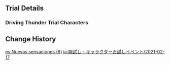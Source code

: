 {{Event
|name              = Test Run - Keqing, Ningguang, Bennett
|image             = Test Run - Character Trial Event Keqing-Ningguang-Bennett.png
|type              = In-Game
|type2             = Test Run
|time_known        = yes
|time_start        = 2021-02-17 18:00:00
|time_end          = 2021-03-02 15:59:59
}}

{{Test Run
|character_5_1 = Keqing
|rewards_5_1   = Primogem*20
|party_5_1     = Barbara
|character_4_1 = Ningguang
|rewards_4_1   = Adventurer's Experience*6
|party_4_1     = Xiangling,Lisa
|character_4_2 = Bennett
|rewards_4_2   = Mystic Enhancement Ore*3
|party_4_2     = Xiangling
|wish          = Dance of Lanterns/2021-02-17
}}

==Trial Details==
===Driving Thunder Trial Characters===
{{Trial Character/Event/Header}}
{{Trial Character/Event
|character_name         = Keqing
|character_level        = 80
|constellation          = 0
|weapon_name            = Primordial Jade Cutter
|weapon_level           = 80
|refinement             = 1
|artifact_flower        = Medal of the Brave
|artifact_feather       = Prospect of the Brave
|artifact_sands         = Fortitude of the Brave
|artifact_goblet        = Outset of the Brave
|artifact_circlet       = Crown of the Brave
|artifact_level         = 16
|set1                   = Brave Heart
|set1_piece_bonus       = 4
|normal_attack_talent   = 8
|elemental_skill_talent = 8
|elemental_burst_talent = 8
|hp                     = 24,159
|atk                    = 1,858
|def                    = 705
|em                     = 34
|er                     = 104.7%
|crit_rate              = 90.8%
|crit_dmg               = 101.2%
}}
{{Trial Character/Event
|character_name         = Barbara
|character_level        = 80
|constellation          = 0
|weapon_name            = Favonius Codex
|weapon_level           = 80
|refinement             = 1
|artifact_flower        = Medal of the Brave
|artifact_feather       = Prospect of the Brave
|artifact_sands         = Fortitude of the Brave
|artifact_goblet        = Outset of the Brave
|artifact_circlet       = Crown of the Brave
|artifact_level         = 16
|set1                   = Brave Heart
|set1_piece_bonus       = 4
|normal_attack_talent   = 8
|elemental_skill_talent = 8
|elemental_burst_talent = 8
|hp                     = 19,274
|atk                    = 1,295
|def                    = 593
|em                     = 34
|er                     = 146.6%
|crit_rate              = 50.6%
|crit_dmg               = 72.4%
}}
{{Trial Character/Event/Footer}}

==Change History==
{{Change History|1.3}}

[[es:Nuevas sensaciones (8)]]
[[ja:腕試し - キャラクターお試しイベント/2021-02-17]]